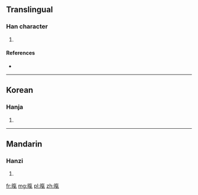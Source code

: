 ==Translingual==

===Han character===
{{Han char|rn=72|rad=日|as=10|sn=14|four=|canj=日人弓木 (AOND)}}

# {{defn|Han|sort=日10}}

====References====
* {{Han ref|kx=0498.500|dkj=14096|dj=0868.010|hdz=21530.070|uh=66A3|ud=26275}}

----

==Korean==

===Hanja===
{{ko-hanja|hangeul=기|eumhun=|rv=gi|mr=ki|y=ki}}

# {{defn|Korean|sort=日10}}

----

==Mandarin==

===Hanzi===
{{cmn-hanzi|pin=[[qì]] ([[qi4]])|wg=ch'i<sup>4</sup>}}

# {{defn|Mandarin|sort=日10}}

[[fr:暣]]
[[mg:暣]]
[[pl:暣]]
[[zh:暣]]